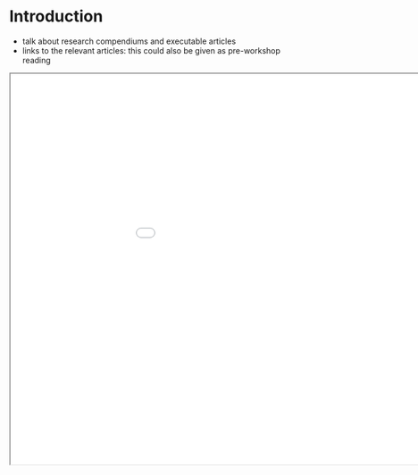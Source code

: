 # Introduction {.unnumbered}

- talk about research compendiums and executable articles
- links to the relevant articles: this could also be given as pre-workshop reading 

```{=html}
<iframe width="1050" height="700" src="slides/introduction.html"></iframe>
```